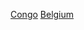 {{Commonscat|People of the Democratic Republic of the Congo}}

[[Category:各族群比利時人|Congo]]
[[Category:剛果民主共和國裔|Belgium]]